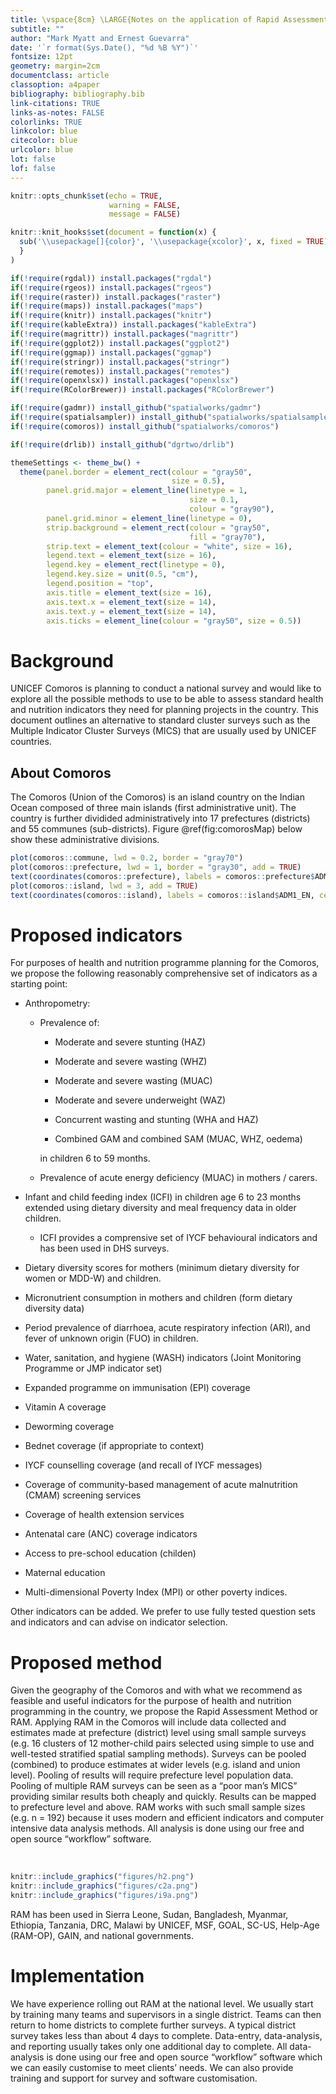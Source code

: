 ```yaml
---
title: \vspace{8cm} \LARGE{Notes on the application of Rapid Assessment Method for a national survey in the Comoros}
subtitle: ""
author: "Mark Myatt and Ernest Guevarra"
date: '`r format(Sys.Date(), "%d %B %Y")`'
fontsize: 12pt
geometry: margin=2cm
documentclass: article
classoption: a4paper
bibliography: bibliography.bib
link-citations: TRUE
links-as-notes: FALSE
colorlinks: TRUE
linkcolor: blue
citecolor: blue
urlcolor: blue
lot: false
lof: false
---
```


```r
knitr::opts_chunk$set(echo = TRUE,
                      warning = FALSE,
                      message = FALSE)

knitr::knit_hooks$set(document = function(x) {
  sub('\\usepackage[]{color}', '\\usepackage{xcolor}', x, fixed = TRUE)
  }
)

if(!require(rgdal)) install.packages("rgdal")
if(!require(rgeos)) install.packages("rgeos")
if(!require(raster)) install.packages("raster")
if(!require(maps)) install.packages("maps")
if(!require(knitr)) install.packages("knitr")
if(!require(kableExtra)) install.packages("kableExtra")
if(!require(magrittr)) install.packages("magrittr")
if(!require(ggplot2)) install.packages("ggplot2")
if(!require(ggmap)) install.packages("ggmap")
if(!require(stringr)) install.packages("stringr")
if(!require(remotes)) install.packages("remotes")
if(!require(openxlsx)) install.packages("openxlsx")
if(!require(RColorBrewer)) install.packages("RColorBrewer")

if(!require(gadmr)) install_github("spatialworks/gadmr")
if(!require(spatialsampler)) install_github("spatialworks/spatialsampler")
if(!require(comoros)) install_github("spatialworks/comoros")

if(!require(drlib)) install_github("dgrtwo/drlib")

themeSettings <- theme_bw() +
  theme(panel.border = element_rect(colour = "gray50",
                                    size = 0.5),
        panel.grid.major = element_line(linetype = 1,
                                        size = 0.1,
                                        colour = "gray90"),
        panel.grid.minor = element_line(linetype = 0),
        strip.background = element_rect(colour = "gray50",
                                        fill = "gray70"),
        strip.text = element_text(colour = "white", size = 16),
        legend.text = element_text(size = 16),
        legend.key = element_rect(linetype = 0),
        legend.key.size = unit(0.5, "cm"),
        legend.position = "top",
        axis.title = element_text(size = 16),
        axis.text.x = element_text(size = 14),
        axis.text.y = element_text(size = 14),
        axis.ticks = element_line(colour = "gray50", size = 0.5))
```

\newpage

# Background

UNICEF Comoros is planning to conduct a national survey and would like to explore all the possible methods to use to be able to assess standard health and nutrition indicators they need for planning projects in the country. This document outlines an alternative to standard cluster surveys such as the Multiple Indicator Cluster Surveys (MICS) that are usually used by UNICEF countries.

## About Comoros

The Comoros (Union of the Comoros) is an island country on the Indian Ocean composed of three main islands (first administrative unit). The country is further dividided administratively into 17 prefectures (districts) and 55 communes (sub-districts). Figure \@ref(fig:comorosMap) below show these administrative divisions.

```r
plot(comoros::commune, lwd = 0.2, border = "gray70")
plot(comoros::prefecture, lwd = 1, border = "gray30", add = TRUE)
text(coordinates(comoros::prefecture), labels = comoros::prefecture$ADM2_EN, col = "gray50", cex = 0.5)
plot(comoros::island, lwd = 3, add = TRUE)
text(coordinates(comoros::island), labels = comoros::island$ADM1_EN, cex = 1)
```

# Proposed indicators

For purposes of health and nutrition programme planning for the Comoros, we propose the following reasonably comprehensive set of indicators as a starting point:

* Anthropometry:

    - Prevalence of:
        
        * Moderate and severe stunting (HAZ)
        
        * Moderate and severe wasting (WHZ)
        
        * Moderate and severe wasting (MUAC)
        
        * Moderate and severe underweight (WAZ)
        
        * Concurrent wasting and stunting (WHA and HAZ)
        
        * Combined GAM and combined SAM (MUAC, WHZ, oedema)

      in children 6 to 59 months.

    - Prevalence of acute energy deficiency (MUAC) in mothers / carers.

* Infant and child feeding index (ICFI) in children age 6 to 23 months extended using dietary diversity and meal frequency data in older children. 

    - ICFI provides a comprensive set of IYCF behavioural indicators and has been used in DHS surveys.

* Dietary diversity scores for mothers (minimum dietary diversity for women or MDD-W) and children.

* Micronutrient consumption in mothers and children (form dietary diversity data) 

* Period prevalence of diarrhoea, acute respiratory infection (ARI), and fever of unknown origin (FUO) in children.

* Water, sanitation, and hygiene (WASH) indicators (Joint Monitoring Programme or JMP indicator set)

* Expanded programme on immunisation (EPI) coverage

* Vitamin A coverage

* Deworming coverage

* Bednet coverage (if appropriate to context)

* IYCF counselling coverage (and recall of IYCF messages)

* Coverage of community-based management of acute malnutrition (CMAM) screening services

* Coverage of health extension services

* Antenatal care (ANC) coverage indicators

* Access to pre-school education (childen)

* Maternal education

* Multi-dimensional Poverty Index (MPI) or other poverty indices.


Other indicators can be added. We prefer to use fully tested question sets and indicators and can advise on indicator selection.


# Proposed method

Given the geography of the Comoros and with what we recommend as feasible and useful indicators for the purpose of health and nutrition programming in the country, we propose the Rapid Assessment Method or RAM. Applying RAM in the Comoros will include data collected and estimates made at prefecture (district) level using small sample surveys (e.g. 16 clusters of 12 mother-child pairs selected using simple to use and well-tested stratified spatial sampling methods). Surveys can be pooled (combined) to produce estimates at wider levels (e.g. island and union level). Pooling of results will require prefecture level population data. Pooling of multiple RAM surveys can be seen as a "poor man's MICS" providing similar results both cheaply and quickly. Results can be mapped to prefecture level and above. RAM works with such small sample sizes (e.g. n = 192) because it uses modern and efficient indicators and computer intensive data analysis methods. All analysis is done using our free and open source "workflow" software.

&nbsp;

```r
knitr::include_graphics("figures/h2.png")
knitr::include_graphics("figures/c2a.png")
knitr::include_graphics("figures/i9a.png")
```

RAM has been used in Sierra Leone, Sudan, Bangladesh, Myanmar, Ethiopia, Tanzania, DRC, Malawi by UNICEF, MSF, GOAL, SC-US, Help-Age (RAM-OP), GAIN, and national governments.

# Implementation

We have experience rolling out RAM at the national level. We usually start by training many teams and supervisors in a single district. Teams can then return to home districts to complete further surveys. A typical district survey takes less than about 4 days to complete. Data-entry, data-analysis, and reporting usually takes only one additional day to complete. All data-analysis is done using our free and open source "workflow" software which we can easily customise to meet clients' needs. We can also provide training and support for survey and software customisation.
